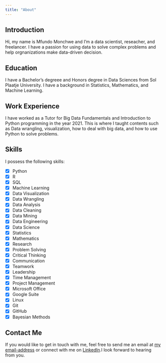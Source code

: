 ```yaml
---
title: "About"
---
```


## Introduction

Hi, my name is Mfundo Monchwe and I'm a data scientist, reseacher, and freelancer. I have a passion for using data to solve complex problems and help orgnanizations make data-driven decision.

## Education
I have a Bachelor's degreee and Honors degree in Data Sciences from Sol Plaatje University. I have a background in Statistics, Mathematics, and Machine Learning.

## Work Experience

I have worked as a Tutor for Big Data Fundamentals and Introduction to Python programming in the year 2021. This is where I taught contents such as Data wrangling, visualization, how to deal with big data, and how to use Python to solve problems. 

## Skills

I possess the following skills:

- [x] Python
- [x] R
- [x] SQL
- [x] Machine Learning
- [x] Data Visualization
- [x] Data Wrangling
- [x] Data Analysis
- [x] Data Cleaning
- [x] Data Mining
- [x] Data Engineering
- [x] Data Science
- [x] Statistics
- [x] Mathematics
- [x] Research
- [x] Problem Solving
- [x] Critical Thinking
- [x] Communication
- [x] Teamwork
- [x] Leadership
- [x] Time Management
- [x] Project Management
- [x] Microsoft Office
- [x] Google Suite
- [x] Linux
- [x] Git
- [x] GitHub
- [x] Bayesian Methods

## Contact Me

If you would like to get in touch with me,  feel free to send me an email at [my email-address](mailto:diditmfundo@gmail.com) or connect with me on [LinkedIn](https://www.linkedin.com/in/mfundo-monchwe-48883314a/).I look forward to hearing from you.
